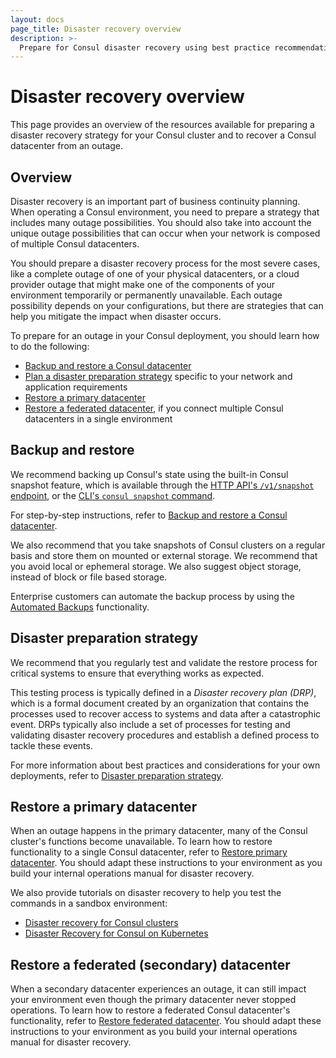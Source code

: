 ```yaml
---
layout: docs
page_title: Disaster recovery overview
description: >-
  Prepare for Consul disaster recovery using best practice recommendations. Implement a backup plan and a disaster recovery plan (DRP) to minimize downtime in case a disaster event happens in your deployment.
---
```


# Disaster recovery overview

This page provides an overview of the resources available for preparing a disaster recovery strategy for your Consul cluster and to recover a Consul datacenter from an outage.

## Overview

Disaster recovery is an important part of business continuity planning. When operating a Consul environment, you need to prepare a strategy that includes many outage possibilities. You should also take into account the unique outage possibilities that can occur when your network is composed of multiple Consul datacenters.

You should prepare a disaster recovery process for the most severe cases, like a complete outage of one of your physical datacenters, or a cloud provider outage that might make one of the components of your environment temporarily or permanently unavailable. Each outage possibility depends on your configurations, but there are strategies that can help you mitigate the impact when disaster occurs. 

To prepare for an outage in your Consul deployment, you should learn how to do the following:

- [Backup and restore a Consul datacenter](#backup-and-restore)
- [Plan a disaster preparation strategy](#disaster-preparation-strategy) specific to your network and application requirements
- [Restore a primary datacenter](#restore-a-primary-datacenter)
- [Restore a federated datacenter](#restore-a-federated-datacenter), if you connect multiple Consul datacenters in a single environment

## Backup and restore

We recommend backing up Consul's state using the built-in Consul snapshot feature, which is available through the [HTTP API's `/v1/snapshot` endpoint](/consul/api-docs/snapshot), or the [CLI's `consul snapshot` command](/consul/commands/snapshot).

For step-by-step instructions, refer to [Backup and restore a Consul datacenter](/consul/docs/manage/disaster-recovery/backup-restore).

We also recommend that you take snapshots of Consul clusters on a regular basis and store them on mounted or external storage. We recommend that you avoid local or ephemeral storage. We also suggest object storage, instead of block or file based storage. 

Enterprise customers can automate the backup process by using the [Automated Backups](/consul/docs/manage/scale/automated-backup) functionality.

## Disaster preparation strategy

We recommend that you regularly test and validate the restore process for critical systems to ensure that everything works as expected. 

This testing process is typically defined in a _Disaster recovery plan (DRP)_, which is a formal document created by an organization that contains the processes used to recover access to systems and data after a catastrophic event. DRPs typically also include a set of processes for testing and validating disaster recovery procedures and establish a defined process to tackle these events.

For more information about best practices and considerations for your own deployments, refer to [Disaster preparation strategy](/consul/docs/manage/disaster-recovery/prepare).

## Restore a primary datacenter

When an outage happens in the primary datacenter, many of the Consul cluster's functions become unavailable.  To learn how to restore functionality to a single Consul datacenter, refer to [Restore primary datacenter](/consul/docs/manage/disaster-recovery/restore/primary). You should adapt these instructions  to your environment as you build your internal operations manual for disaster recovery.

We also provide tutorials on disaster recovery to help you test the commands in a sandbox environment:

- [Disaster recovery for Consul clusters](/consul/tutorials/operate-consul/recovery-outage)
- [Disaster Recovery for Consul on Kubernetes](/consul/tutorials/production-kubernetes/kubernetes-disaster-recovery)

## Restore a federated (secondary) datacenter

When a secondary datacenter experiences an outage, it can still impact your environment even though the primary datacenter never stopped operations. To learn how to restore a federated Consul datacenter's functionality, refer to [Restore federated datacenter](/consul/docs/manage/disaster-recovery/restore/secondary). You should adapt these instructions to your environment as you build your internal operations manual for disaster recovery.


